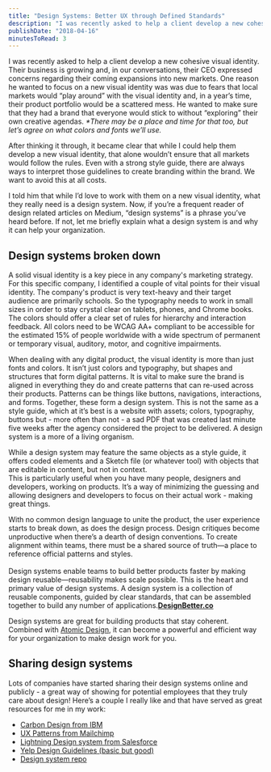 ```yaml
---
title: "Design Systems: Better UX through Defined Standards"
description: "I was recently asked to help a client develop a new cohesive visual identity. Their business is growing and, in our conversations, their CEO expressed concerns regarding their coming expansions into new markets. One reason he wanted to focus on a new visual identity was was due to fears that local markets would “play around” with the visual identity and, in a year’s time, their product portfolio would be a scattered mess. He wanted to make sure that they had a brand that everyone would stick to "
publishDate: "2018-04-16"
minutesToRead: 3
---
```


<p>I was recently asked to help a client develop a new cohesive visual identity. Their business is growing and, in our conversations, their CEO expressed concerns regarding their coming expansions into new markets. One reason he wanted to focus on a new visual identity was was due to fears that local markets would “play around” with the visual identity and, in a year’s time, their product portfolio would be a scattered mess. He wanted to make sure that they had a brand that everyone would stick to without “exploring” their own creative agendas. <em>*There may be a place and time for that too, but let’s agree on what colors and fonts we’ll use.</em></p>
<p>After thinking it through, it became clear that while I could help them develop a new visual identity, that alone wouldn’t ensure that all markets would follow the rules. Even with a strong style guide, there are always ways to interpret those guidelines to create branding within the brand. We want to avoid this at all costs.</p>
<p>I told him that while I’d love to work with them on a new visual identity, what they really need is a design system. Now, if you’re a frequent reader of design related articles on Medium, “design systems” is a phrase you’ve heard before. If not, let me briefly explain what a design system is and why it can help your organization.</p>
<h2 id="design-systems-broken-down">Design systems broken down</h2>
<p>A solid visual identity is a key piece in any company's marketing strategy. For this specific company, I identified a couple of vital points for their visual identity. The company's product is very text-heavy and their target audience are primarily schools. So the typography needs to work in small sizes in order to stay crystal clear on tablets, phones, and Chrome books. The colors should offer a clear set of rules for hierarchy and interaction feedback. All colors need to be WCAG AA+ compliant to be accessible for the estimated 15% of people worldwide with a wide spectrum of permanent or temporary visual, auditory, motor, and cognitive impairments.</p>
<p>When dealing with any digital product, the visual identity is more than just fonts and colors. It isn’t just colors and typography, but shapes and structures that form digital patterns. It is vital to make sure the brand is aligned in everything they do and create patterns that can re-used across their products. Patterns can be things like buttons, navigations, interactions, and forms. Together, these form a design system. This is not the same as a style guide, which at it’s best is a website with assets; colors, typography, buttons but - more often than not - a sad PDF that was created last minute five weeks after the agency considered the project to be delivered. A design system is a more of a living organism.</p>
<p>While a design system may feature the same objects as a style guide, it offers coded elements and a Sketch file (or whatever tool) with objects that are editable in content, but not in context.<br />
This is particularly useful when you have many people, designers and developers, working on products. It’s a way of minimizing the guessing and allowing designers and developers to focus on their actual work - making great things.</p>

<div class="blockquote">
<div><p>With no common design language to unite the product, the user experience starts to break down, as does the design process. Design critiques become unproductive when there’s a dearth of design conventions. To create alignment within teams, there must be a shared source of truth—a place to reference official patterns and styles.<br /><br />Design systems enable teams to build better products faster by making design reusable—reusability makes scale possible. This is the heart and primary value of design systems. A design system is a collection of reusable components, guided by clear standards, that can be assembled together to build any number of applications.<strong><a href="https://www.designbetter.co/design-systems-handbook?ref=antonsten.com">DesignBetter.co</a></strong></p></div>
</div>

<p>Design systems are great for building products that stay coherent. Combined with <a href="https://www.antonsten.com/atomic-design/">Atomic Design</a>, it can become a powerful and efficient way for your organization to make design work for you.</p>
<h2 id="sharing-design-systems">Sharing design systems</h2>
<p>Lots of companies have started sharing their design systems online and publicly - a great way of showing for potential employees that they truly care about design! Here’s a couple I really like and that have served as great resources for me in my work:</p>
<ul>
<li><a href="http://carbondesignsystem.com/?ref=antonsten.com">Carbon Design from IBM</a></li>
<li><a href="http://ux.mailchimp.com/patterns?ref=antonsten.com">UX Patterns from Mailchimp</a></li>
<li><a href="https://www.lightningdesignsystem.com/?ref=antonsten.com">Lightning Design system from Salesforce</a></li>
<li><a href="https://www.yelp.com/styleguide?ref=antonsten.com">Yelp Design Guidelines (basic but good)</a></li>
<li><a href="https://designsystemsrepo.com/?ref=antonsten.com">Design system repo</a></li>
</ul>